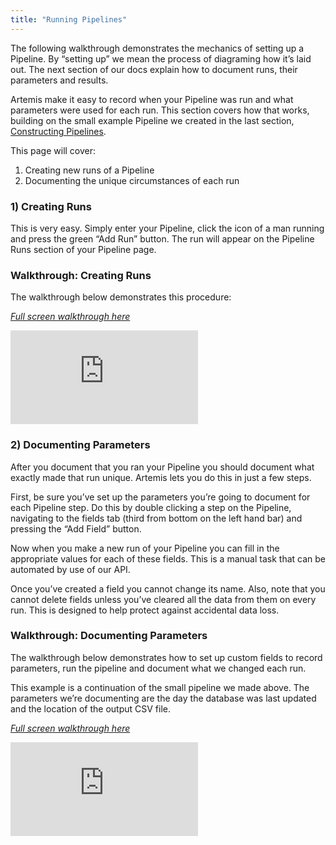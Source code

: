 ```yaml
---
title: "Running Pipelines"
---
```

The following walkthrough demonstrates the mechanics of setting up a Pipeline. By “setting up” we mean the process of diagraming how it’s laid out. The next section of our docs explain how to document runs, their parameters and results. 

Artemis make it easy to record when your Pipeline was run and what parameters were used for each run. This section covers how that works, building on the small example Pipeline we created in the last section, [Constructing Pipelines]( https://docs.artemisplatform.com/ConstructingPipelines).

This page will cover: 
1.	Creating new runs of a Pipeline
2.	Documenting the unique circumstances of each run

### 1) Creating Runs
This is very easy. Simply enter your Pipeline, click the icon of a man running and press the green “Add Run” button. The run will appear on the Pipeline Runs section of your Pipeline page.

### Walkthrough: Creating Runs

The walkthrough below demonstrates this procedure: 

*[Full screen walkthrough here](https://app.supademo.com/demo/tPPIiZh5doYMRaknsf1mA)*

<iframe src="https://app.supademo.com/embed/tPPIiZh5doYMRaknsf1mA" frameborder="0" webkitallowfullscreen="true" mozallowfullscreen="true" allowfullscreen style={{"width":"719px","height":"500px","border":"none"}}></iframe>

### 2) Documenting Parameters 
After you document that you ran your Pipeline you should document what exactly made that run unique. Artemis lets you do this in just a few steps. 

First, be sure you’ve set up the parameters you’re going to document for each Pipeline step. Do this by double clicking a step on the Pipeline, navigating to the fields tab (third from bottom on the left hand bar) and pressing the “Add Field” button. 

Now when you make a new run of your Pipeline you can fill in the appropriate values for each of these fields. This is a manual task that can be automated by use of our API.

<Card title="PLEASE NOTE" icon="bell">
  Once you’ve created a field you cannot change its name. Also, note that you cannot delete fields unless you’ve cleared all the data from them on every run. This is designed to help protect against accidental data loss. 
</Card>

### Walkthrough: Documenting Parameters
The walkthrough below demonstrates how to set up custom fields to record parameters, run the pipeline and document what we changed each run. 

This example is a continuation of the small pipeline we made above. The parameters we’re documenting are the day the database was last updated and the location of the output CSV file.

*[Full screen walkthrough here](https://app.supademo.com/demo/_9wwSYYMx1VDXSsb9xUMA)*

<iframe src="https://app.supademo.com/embed/_9wwSYYMx1VDXSsb9xUMA" frameborder="0" webkitallowfullscreen="true" mozallowfullscreen="true" allowfullscreen style={{"width":"719px","height":"500px","border":"none"}}></iframe>
